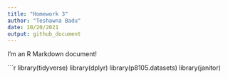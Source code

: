 ```yaml
---
title: "Homework 3"
author: "Teshawna Badu"
date: 10/20/2021
output: github_document
---
```


I'm an R Markdown document!

```r
library(tidyverse)
library(dplyr)
library(p8105.datasets)
library(janitor)
